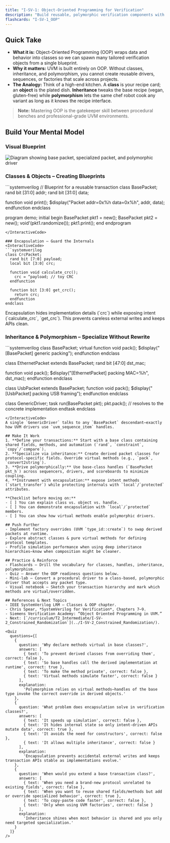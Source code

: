 ```yaml
---
title: "I-SV-1: Object-Oriented Programming for Verification"
description: "Build reusable, polymorphic verification components with SystemVerilog classes, inheritance, and virtual methods."
flashcards: "I-SV-1_OOP"
---
```



## Quick Take
- **What it is:** Object-Oriented Programming (OOP) wraps data and behavior into classes so we can spawn many tailored verification objects from a single blueprint.
- **Why it matters:** UVM is built entirely on OOP. Without classes, inheritance, and polymorphism, you cannot create reusable drivers, sequences, or factories that scale across projects.
- **The Analogy:** Think of a high-end kitchen. A **class** is your recipe card; an **object** is the plated dish. **Inheritance** tweaks the base recipe (vegan, gluten-free) while **polymorphism** lets the same chef robot cook any variant as long as it knows the recipe interface.

> **Note:** Mastering OOP is the gatekeeper skill between procedural benches and professional-grade UVM environments.

## Build Your Mental Model
### Visual Blueprint
<div className="my-8 glass-card glow-border px-6 py-8">
  <img src="/visuals/oop-blueprint.svg" alt="Diagram showing base packet, specialized packet, and polymorphic driver" className="w-full" />
</div>

### Classes & Objects – Creating Blueprints
<InteractiveCode>
```systemverilog
// Blueprint for a reusable transaction
class BasePacket;
  rand bit [31:0] addr;
  rand bit [31:0] data;

  function void print();
    $display("Packet addr=0x%h data=0x%h", addr, data);
  endfunction
endclass

program demo;
  initial begin
    BasePacket pkt1 = new();
    BasePacket pkt2 = new();
    void'(pkt1.randomize());
    pkt1.print();
  end
endprogram
```
</InteractiveCode>

### Encapsulation – Guard the Internals
<InteractiveCode>
```systemverilog
class CrcPacket;
  rand bit [7:0] payload;
  local bit [3:0] crc;

  function void calculate_crc();
    crc = ^payload; // toy CRC
  endfunction

  function bit [3:0] get_crc();
    return crc;
  endfunction
endclass
```
</InteractiveCode>
Encapsulation hides implementation details (`crc`) while exposing intent (`calculate_crc`, `get_crc`). This prevents careless external writes and keeps APIs clean.

### Inheritance & Polymorphism – Specialize Without Rewrite
<InteractiveCode>
```systemverilog
class BasePacket;
  virtual function void pack();
    $display("[BasePacket] generic packing");
  endfunction
endclass

class EthernetPacket extends BasePacket;
  rand bit [47:0] dst_mac;

  function void pack();
    $display("[EthernetPacket] packing MAC=%h", dst_mac);
  endfunction
endclass

class UsbPacket extends BasePacket;
  function void pack();
    $display("[UsbPacket] packing USB framing");
  endfunction
endclass

class GenericDriver;
  task run(BasePacket pkt);
    pkt.pack(); // resolves to the concrete implementation
  endtask
endclass
```
</InteractiveCode>
A single `GenericDriver` talks to any `BasePacket` descendant—exactly how UVM drivers use `uvm_sequence_item` handles.

## Make It Work
1. **Define your transactions:** Start with a base class containing shared fields, methods, and automation (`rand`, `constraint`, `copy`/`compare`).
2. **Specialize via inheritance:** Create derived packet classes for protocol-specific fields. Override virtual methods (e.g., `pack`, `convert2string`).
3. **Drive polymorphically:** Use base-class handles (`BasePacket pkt_h`) across sequencers, drivers, and scoreboards to minimize coupling.
4. **Instrument with encapsulation:** expose intent methods (`start_transfer`) while protecting internals with `local`/`protected` attributes.

**Checklist before moving on:**
- [ ] You can explain class vs. object vs. handle.
- [ ] You can demonstrate encapsulation with `local`/`protected` members.
- [ ] You can show how virtual methods enable polymorphic drivers.

## Push Further
- Implement factory overrides (UVM `type_id::create`) to swap derived packets at runtime.
- Explore abstract classes & pure virtual methods for defining protocol templates.
- Profile simulation performance when using deep inheritance hierarchies—know when composition might be cleaner.

## Practice & Reinforce
- Flashcards – Drill the vocabulary for classes, handles, inheritance, polymorphism.
- Quiz – Answer the OOP readiness questions below.
- Mini-lab – Convert a procedural driver to a class-based, polymorphic driver that accepts any packet type.
- Visual notebook – Sketch your transaction hierarchy and mark which methods are virtual/overridden.

## References & Next Topics
- IEEE SystemVerilog LRM – Classes & OOP chapter.
- Chris Spear, *SystemVerilog for Verification*, Chapters 7–9.
- Siemens Verification Academy: “Object Oriented Programming in UVM.”
- Next: [`/curriculum/T2_Intermediate/I-SV-2_Constrained_Randomization`](../I-SV-2_Constrained_Randomization/).

<Quiz
  questions={[
    {
      question: 'Why declare methods virtual in base classes?',
      answers: [
        { text: 'To prevent derived classes from overriding them', correct: false },
        { text: 'So base handles call the derived implementation at runtime', correct: true },
        { text: 'To make the method private', correct: false },
        { text: 'Virtual methods simulate faster', correct: false }
      ],
      explanation:
        'Polymorphism relies on virtual methods—handles of the base type invoke the correct override in derived objects.'
    },
    {
      question: 'What problem does encapsulation solve in verification classes?',
      answers: [
        { text: 'It speeds up simulation', correct: false },
        { text: 'It hides internal state so only intent-driven APIs mutate data', correct: true },
        { text: 'It avoids the need for constructors', correct: false },
        { text: 'It allows multiple inheritance', correct: false }
      ],
      explanation:
        'Encapsulation prevents accidental external writes and keeps transaction APIs stable as implementations evolve.'
    },
    {
      question: 'When would you extend a base transaction class?',
      answers: [
        { text: 'When you need a brand-new protocol unrelated to existing fields', correct: false },
        { text: 'When you want to reuse shared fields/methods but add or override specialized behavior', correct: true },
        { text: 'To copy-paste code faster', correct: false },
        { text: 'Only when using UVM factories', correct: false }
      ],
      explanation:
        'Inheritance shines when most behavior is shared and you only need targeted specialization.'
    }
  ]}
/>
